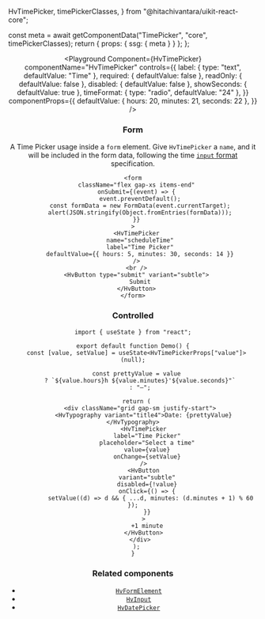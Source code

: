   HvTimePicker,
  timePickerClasses,
} from "@hitachivantara/uikit-react-core";



  const meta = await getComponentData("TimePicker", "core", timePickerClasses);
  return { props: { ssg: { meta } } };
};

<Header />

<Playground
  Component={HvTimePicker}
  componentName="HvTimePicker"
  controls={{
    label: { type: "text", defaultValue: "Time" },
    required: { defaultValue: false },
    readOnly: { defaultValue: false },
    disabled: { defaultValue: false },
    showSeconds: { defaultValue: true },
    timeFormat: { type: "radio", defaultValue: "24" },
  }}
  componentProps={{
    defaultValue: { hours: 20, minutes: 21, seconds: 22 },
  }}
/>

### Form

A Time Picker usage inside a `form` element. Give `HvTimePicker` a `name`, and it will be included in the form data,
following the time [`input` format](https://developer.mozilla.org/en-US/docs/Web/HTML/Element/input/time) specification.

```tsx live
<form
  className="flex gap-xs items-end"
  onSubmit={(event) => {
    event.preventDefault();
    const formData = new FormData(event.currentTarget);
    alert(JSON.stringify(Object.fromEntries(formData)));
  }}
>
  <HvTimePicker
    name="scheduleTime"
    label="Time Picker"
    defaultValue={{ hours: 5, minutes: 30, seconds: 14 }}
  />
  <br />
  <HvButton type="submit" variant="subtle">
    Submit
  </HvButton>
</form>
```

### Controlled

```tsx live
import { useState } from "react";

export default function Demo() {
  const [value, setValue] = useState<HvTimePickerProps["value"]>(null);

  const prettyValue = value
    ? `${value.hours}h ${value.minutes}'${value.seconds}"`
    : "—";

  return (
    <div className="grid gap-sm justify-start">
      <HvTypography variant="title4">Date: {prettyValue}</HvTypography>
      <HvTimePicker
        label="Time Picker"
        placeholder="Select a time"
        value={value}
        onChange={setValue}
      />
      <HvButton
        variant="subtle"
        disabled={!value}
        onClick={() => {
          setValue((d) => d && { ...d, minutes: (d.minutes + 1) % 60 });
        }}
      >
        +1 minute
      </HvButton>
    </div>
  );
}
```

### Related components

- [`HvFormElement`](/components/form-element)
- [`HvInput`](/components/input)
- [`HvDatePicker`](/components/date-picker)
